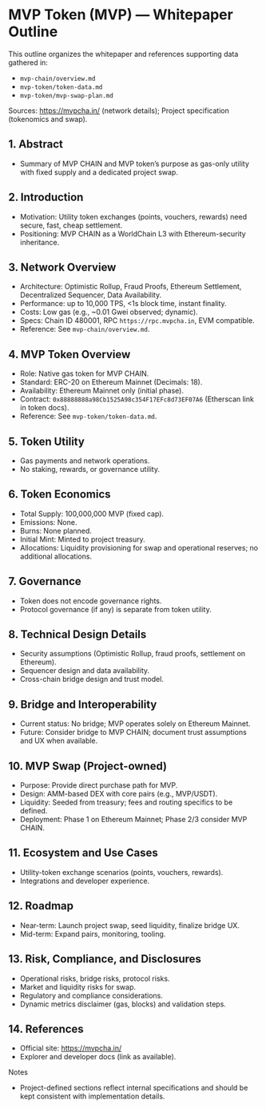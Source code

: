 # MVP Token (MVP) — Whitepaper Outline

This outline organizes the whitepaper and references supporting data gathered in:
- `mvp-chain/overview.md`
- `mvp-token/token-data.md`
- `mvp-token/mvp-swap-plan.md`

Sources: https://mvpcha.in/ (network details); Project specification (tokenomics and swap).

## 1. Abstract
- Summary of MVP CHAIN and MVP token’s purpose as gas-only utility with fixed supply and a dedicated project swap.

## 2. Introduction
- Motivation: Utility token exchanges (points, vouchers, rewards) need secure, fast, cheap settlement.
- Positioning: MVP CHAIN as a WorldChain L3 with Ethereum-security inheritance.

## 3. Network Overview
- Architecture: Optimistic Rollup, Fraud Proofs, Ethereum Settlement, Decentralized Sequencer, Data Availability.
- Performance: up to 10,000 TPS, <1s block time, instant finality.
- Costs: Low gas (e.g., ~0.01 Gwei observed; dynamic).
- Specs: Chain ID 480001, RPC `https://rpc.mvpcha.in`, EVM compatible.
- Reference: See `mvp-chain/overview.md`.

## 4. MVP Token Overview
- Role: Native gas token for MVP CHAIN.
- Standard: ERC-20 on Ethereum Mainnet (Decimals: 18).
- Availability: Ethereum Mainnet only (initial phase).
- Contract: `0x88888888a98Cb1525A98c354F17EFc8d73EF07A6` (Etherscan link in token docs).
- Reference: See `mvp-token/token-data.md`.

## 5. Token Utility
- Gas payments and network operations.
- No staking, rewards, or governance utility.

## 6. Token Economics
- Total Supply: 100,000,000 MVP (fixed cap).
- Emissions: None.
- Burns: None planned.
- Initial Mint: Minted to project treasury.
- Allocations: Liquidity provisioning for swap and operational reserves; no additional allocations.

## 7. Governance
- Token does not encode governance rights.
- Protocol governance (if any) is separate from token utility.

## 8. Technical Design Details
- Security assumptions (Optimistic Rollup, fraud proofs, settlement on Ethereum).
- Sequencer design and data availability.
- Cross-chain bridge design and trust model.

## 9. Bridge and Interoperability
- Current status: No bridge; MVP operates solely on Ethereum Mainnet.
- Future: Consider bridge to MVP CHAIN; document trust assumptions and UX when available.

## 10. MVP Swap (Project-owned)
- Purpose: Provide direct purchase path for MVP.
- Design: AMM-based DEX with core pairs (e.g., MVP/USDT).
- Liquidity: Seeded from treasury; fees and routing specifics to be defined.
- Deployment: Phase 1 on Ethereum Mainnet; Phase 2/3 consider MVP CHAIN.

## 11. Ecosystem and Use Cases
- Utility-token exchange scenarios (points, vouchers, rewards).
- Integrations and developer experience.

## 12. Roadmap
- Near-term: Launch project swap, seed liquidity, finalize bridge UX.
- Mid-term: Expand pairs, monitoring, tooling.

## 13. Risk, Compliance, and Disclosures
- Operational risks, bridge risks, protocol risks.
- Market and liquidity risks for swap.
- Regulatory and compliance considerations.
- Dynamic metrics disclaimer (gas, blocks) and validation steps.

## 14. References
- Official site: https://mvpcha.in/
- Explorer and developer docs (link as available).

Notes
- Project-defined sections reflect internal specifications and should be kept consistent with implementation details.

<!-- anchors: autogenerated -->

